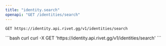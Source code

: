 ```yaml
---
title: "identity.search"
openapi: "GET /identities/search"
---
```


```
GET https://identity.api.rivet.gg/v1/identities/search
```


<RequestExample>
```bash curl
curl -X GET 'https://identity.api.rivet.gg/v1/identities/search'
```
</RequestExample>
